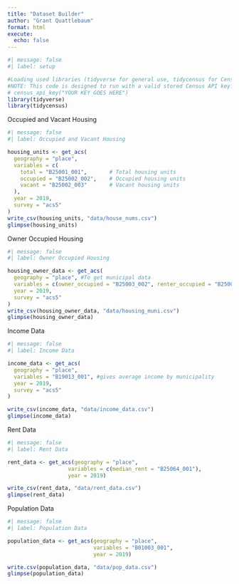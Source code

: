 ```yaml
---
title: "Dataset Builder"
author: "Grant Quattlebaum"
format: html
execute:
  echo: false
---
```


```r
#| message: false
#| label: setup

#Loading used libraries (tidyverse for general use, tidycensus for Census data requests)
#NOTE: This code is designed to run with a valid stored Census API key. If you have a key and it isn't stored, add it to the next line and uncomment it.
# census_api_key("YOUR KEY GOES HERE")
library(tidyverse)
library(tidycensus)
```

Occupied and Vacant Housing
```r
#| message: false
#| label: Occupied and Vacant Housing

housing_units <- get_acs(
  geography = "place",
  variables = c(
    total = "B25001_001",       # Total housing units
    occupied = "B25002_002",    # Occupied housing units
    vacant = "B25002_003"       # Vacant housing units
  ),
  year = 2019,
  survey = "acs5"
)
write_csv(housing_units, "data/house_nums.csv")
glimpse(housing_units)
```
Owner Occupied Housing
```r
#| message: false
#| label: Owner Occupied Housing

housing_owner_data <- get_acs(
  geography = "place", #To get municipal data
  variables = c(owner_occupied = "B25003_002", renter_occupied = "B25003_003"), #Owner occupied is number of homes in region owner lives in, renter occupied is number of homes renter lives in
  year = 2019,
  survey = "acs5"
)
write_csv(housing_owner_data, "data/housing_muni.csv")
glimpse(housing_owner_data)
```
Income Data
```r
#| message: false
#| label: Income Data

income_data <- get_acs(
  geography = "place",
  variables = "B19013_001", #gives average income by municipality
  year = 2019,
  survey = "acs5"
)

write_csv(income_data, "data/income_data.csv")
glimpse(income_data)
```
Rent Data
```r
#| message: false
#| label: Rent Data

rent_data <- get_acs(geography = "place",
                   variables = c(median_rent = "B25064_001"), 
                   year = 2019)

write_csv(rent_data, "data/rent_data.csv")
glimpse(rent_data)
```
Population Data
```r
#| message: false
#| label: Population Data

population_data <- get_acs(geography = "place", 
                           variables = "B01003_001", 
                           year = 2019)

write.csv(population_data, "data/pop_data.csv")
glimpse(population_data)
```





